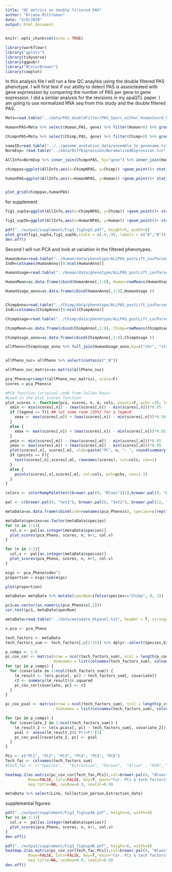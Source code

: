 ```yaml
---
title: "QC metrics on double filtered PAS"
author: "Briana Mittleman"
date: "5/8/2020"
output: html_document
---
```


```r
knitr::opts_chunk$set(echo = TRUE)
```


```r
library(workflowr)
library("gplots")
library(tidyverse)
library(ggpubr)
library("RColorBrewer")
library(cowplot)
```

In this analysis file I will run a few QC anaylsis using the double filtered PAS phenotype. I will first test if our ability to detect PAS is assoicteated with gene exprression by comparing the number of PAS per gene to gene expression. I did a similar analysis for the revisions in my apaQTL paper. I am going to use normalized RNA seq from this study and the double filtered PAS.  

```r
Meta=read.table("../data/PAS_doubleFilter/PAS_5perc_either_HumanCoord_BothUsage_meta_doubleFilter.txt", header = T, stringsAsFactors = F)

HumannPAS=Meta %>% select(Human,PAS, gene) %>% filter(Human>0) %>% group_by(gene) %>% summarise(HumanNPAS=n())

ChimpnPAS=Meta %>% select(Chimp,PAS, gene) %>% filter(Chimp>0) %>% group_by(gene) %>% summarise(ChimpNPAS=n())

nameID=read.table("../../genome_anotation_data/ensemble_to_genename.txt",sep="\t", header = T, stringsAsFactors = F) %>% dplyr::select(Gene_stable_ID,Gene.name)
NormExp= read.table("../data/DiffExpression/NoramalizedExpression.txt", header=T,stringsAsFactors = F) %>% rename(Gene_stable_ID=genes) %>% inner_join(nameID, by="Gene_stable_ID") %>% rename(gene=Gene.name)

AllInfo=NormExp %>% inner_join(ChimpnPAS, by="gene") %>% inner_join(HumannPAS, by="gene")
```



```r
chimppas=ggplot(AllInfo,aes(x=ChimpNPAS, y=Chimp)) +geom_point()+ stat_cor() +geom_smooth(method="lm") +labs(x="Chimp number of PAS",y="Normalized Expression Chimp", title="Negative correlation between \nexpression and PAS number")

humanPAS=ggplot(AllInfo,aes(x=HumanNPAS, y=Human)) +geom_point()+ stat_cor() +geom_smooth(method="lm") +labs(x="Human number of PAS",y="Normalized Expression Human", title="Negative correlation between \nexpression and PAS number")


plot_grid(chimppas,humanPAS)
```

for supplement
```r
fig1_sup5a=ggplot(AllInfo,aes(x=ChimpNPAS, y=Chimp)) +geom_point()+ stat_cor() +geom_smooth(method="lm") +labs(x="Chimpanzee number of PAS",y="Normalized Expression Chimpanzee", title="Negative correlation between \nexpression and PAS number")+ theme_classic()+theme(axis.text.x = element_text(size=10),plot.title = element_text(hjust = 0.5, face="bold"),axis.text.y = element_text(size=10),text=element_text(size=10), legend.position = "top",plot.margin = unit(c(0,0,0,0), "cm"))

fig1_sup5b=ggplot(AllInfo,aes(x=HumanNPAS, y=Human)) +geom_point()+ stat_cor() +geom_smooth(method="lm") +labs(x="Human number of PAS",y="Normalized Expression Human", title="Negative correlation between \nexpression and PAS number")+ theme_classic()+theme(axis.text.x = element_text(size=10),plot.title = element_text(hjust = 0.5, face="bold"),axis.text.y = element_text(size=10),text=element_text(size=10), legend.position = "top",plot.margin = unit(c(0,0,0,0), "cm"))


```


```r
pdf("../output/supplement/Fig1_figSup5.pdf", height=5, width=8)
plot_grid(fig1_sup5a,fig1_sup5b,scale = c(.9,.9), labels = c("A","B"))
dev.off()
```

Second I will run PCA and look at variation in the filtered phenotypes.  

```r
HumanAnno=read.table("../Human/data/phenotype/ALLPAS_postLift_LocParsed_Human_Pheno.txt", header = T, stringsAsFactors = F) %>% tidyr::separate(chrom, sep = ":", into = c("chr", "start", "end", "id")) %>% tidyr::separate(id, sep="_", into=c("gene", "strand", "peak"))  %>% separate(peak,into=c("loc", "disc","PAS"), sep="-")
IndH=colnames(HumanAnno)[9:ncol(HumanAnno)]

HumanUsage=read.table("../Human/data/phenotype/ALLPAS_postLift_LocParsed_Human_Pheno_countOnlyNumeric.txt", col.names = IndH)

HumanMean=as.data.frame(cbind(HumanAnno[,1:8], Human=rowMeans(HumanUsage)))

HumanUsage_anno=as.data.frame(cbind(HumanAnno[,1:8],HumanUsage ))


ChimpAnno=read.table("../Chimp/data/phenotype/ALLPAS_postLift_LocParsed_Chimp_Pheno.txt", header = T, stringsAsFactors = F) %>% tidyr::separate(chrom, sep = ":", into = c("chr", "start", "end", "id")) %>% tidyr::separate(id, sep="_", into=c("gene", "strand", "peak"))  %>% separate(peak,into=c("loc", "disc","PAS"), sep="-")
IndC=colnames(ChimpAnno)[9:ncol(ChimpAnno)]

ChimpUsage=read.table("../Chimp/data/phenotype/ALLPAS_postLift_LocParsed_Chimp_Pheno_countOnlyNumeric.txt", col.names = IndC)

ChimpMean=as.data.frame(cbind(ChimpAnno[,1:8], Chimp=rowMeans(ChimpUsage)))

ChimpUsage_anno=as.data.frame(cbind(ChimpAnno[,1:8],ChimpUsage ))

allPheno=ChimpUsage_anno %>% full_join(HumanUsage_anno,by=c("chr", "start", "end", "gene","strand","loc", "disc", "PAS")) %>% filter(PAS %in% Meta$PAS) %>% dplyr::select(-chr, -start,-end, -gene,-strand,-loc,-disc, -PAS)


allPheno_nuc= allPheno %>% select(contains("_N"))

allPheno_nuc_matrix=as.matrix(allPheno_nuc)
```


```r
pca_Pheno=prcomp(t(allPheno_nuc_matrix), scale=F)
scores = pca_Pheno$x
```


```r
#PCA function (original code from Julien Roux)
#Load in the plot_scores function
plot_scores <- function(pca, scores, n, m, cols, points=F, pchs =20, legend=T){
  xmin <- min(scores[,n]) - (max(scores[,n]) - min(scores[,n]))*0.05
  if (legend == T){ ## let some room (35%) for a legend                                                                                                                                                 
    xmax <- max(scores[,n]) + (max(scores[,n]) - min(scores[,n]))*0.50
  }
  else {
    xmax <- max(scores[,n]) + (max(scores[,n]) - min(scores[,n]))*0.05
  }
  ymin <- min(scores[,m]) - (max(scores[,m]) - min(scores[,m]))*0.05
  ymax <- max(scores[,m]) + (max(scores[,m]) - min(scores[,m]))*0.05
  plot(scores[,n], scores[,m], xlab=paste("PC", n, ": ", round(summary(pca)$importance[2,n],3)*100, "% variance explained", sep=""), ylab=paste("PC", m, ": ", round(summary(pca)$importance[2,m],3)*100, "% variance explained", sep=""), xlim=c(xmin, xmax), ylim=c(ymin, ymax), type="n")
  if (points == F){
    text(scores[,n],scores[,m], rownames(scores), col=cols, cex=1)
  }
  else {
    points(scores[,n],scores[,m], col=cols, pch=pchs, cex=1.3)
  }
}
```


```r

colors <- colorRampPalette(c(brewer.pal(9, "Blues")[1],brewer.pal(9, "Blues")[9]))(100)

pal <- c(brewer.pal(9, "Set1"), brewer.pal(8, "Set2"), brewer.pal(12, "Set3"))

metaData=as.data.frame(cbind(ind=rownames(pca_Pheno$x), species=c(rep("Chimp", 6), rep("Human",5))))

metaData$species=as.factor(metaData$species)
for (n in 1:1){
  col.v <- pal[as.integer(metaData$species)]
  plot_scores(pca_Pheno, scores, n, n+1, col.v)
}
```

```r
for (n in 2:2){
  col.v <- pal[as.integer(metaData$species)]
  plot_scores(pca_Pheno, scores, n, n+1, col.v)
}
```



```r
eigs <- pca_Pheno$sdev^2
proportion = eigs/sum(eigs)

plot(proportion)

metaData= metaData %>% mutate(specNum=ifelse(species=="Chimp", 0, 1))

pc1=as.vector(as.numeric(pca_Pheno$x[,1]))
cor.test(pc1, metaData$specNum)
```
```r
metaData=read.table("../data/metadata_HCpanel.txt", header = T, stringsAsFactors = F) %>% filter(Fraction=="Nuclear")

x.pca <- pca_Pheno

tech_factors <- metaData
tech_factors_sum <- tech_factors[,c(2:15)] %>% dplyr::select(Species,Extraction_date,Collection_person,AverageAlive,RIN,Concentration)

p_comps <- 1:6
pc_cov_cor <- matrix(nrow = ncol(tech_factors_sum), ncol = length(p_comps),
                     dimnames = list(colnames(tech_factors_sum), colnames(x.pca$x)[p_comps]))
for (pc in p_comps) {
  for (covariate in 1:ncol(tech_factors_sum)) {
    lm_result <- lm(x.pca$x[, pc] ~ tech_factors_sum[, covariate])
    r2 <- summary(lm_result)$r.squared
    pc_cov_cor[covariate, pc] <- r2
  }
}

pc_cov_pval <- matrix(nrow = ncol(tech_factors_sum), ncol = length(p_comps),
                      dimnames = list(colnames(tech_factors_sum), colnames(x.pca$x)[p_comps]))

for (pc in p_comps) {
  for (covariate_2 in 1:ncol(tech_factors_sum)) {
    lm_result_2 <- lm(x.pca$x[, pc] ~ tech_factors_sum[, covariate_2])
    pval <- anova(lm_result_2)$'Pr(>F)'[1]
    pc_cov_pval[covariate_2, pc] <- pval
  }
}

PCs <- c("PC1", "PC2", "PC3", "PC4", "PC5", "PC6")
Tech_fac <- colnames(tech_factors_sum)
#Tech_fac <- c("Species",   "Extraction", "Person",  "Alive" , "RIN", "RNA_Concentration")

heatmap.2(as.matrix(pc_cov_cor[Tech_fac,PCs]),col=brewer.pal(4, "Blues"), trace="none",
          Rowv=FALSE, Colv=FALSE, key=T, main="Cor. PCs & tech factors", dendrogram="none",
          key.title=NA, cexRow=0.9, cexCol=0.9)
```
```r
metaData %>% select(Line, Collection_person,Extraction_date)
```


supplemental figures:  



```r
pdf("../output/supplement/Fig1_figSup4A.pdf", height=4, width=4)
for (n in 1:1){
  col.v <- pal[as.integer(metaData$species)]
  plot_scores(pca_Pheno, scores, n, n+1, col.v)
}
dev.off()
```

```r
pdf("../output/supplement/Fig1_figSup4B.pdf", height=6, width=6)
heatmap.2(as.matrix(pc_cov_cor[Tech_fac,PCs]),col=brewer.pal(4, "Blues"), trace="none",
          Rowv=FALSE, Colv=FALSE, key=T, main="Cor. PCs & tech factors", dendrogram="none",
          key.title=NA, cexRow=0.9, cexCol=0.9)
dev.off()
```

